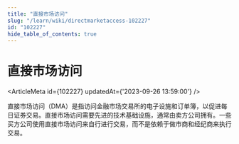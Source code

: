 ```yaml
---
title: "直接市场访问"
slug: "/learn/wiki/directmarketaccess-102227"
id: "102227"
hide_table_of_contents: true
---
```



# 直接市场访问

<ArticleMeta id={102227} updatedAt={'2023-09-26 13:59:00'} />
<div className='border-solid border-b border-t-0 my-4 border-[var(--ifm-color-gray-300)]' />

直接市场访问（DMA）是指访问金融市场交易所的电子设施和订单簿，以促进每日证券交易。直接市场访问需要先进的技术基础设施，通常由卖方公司拥有。一些买方公司使用直接市场访问来自行进行交易，而不是依赖于做市商和经纪商来执行交易。
